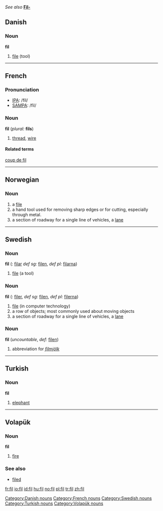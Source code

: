 ''See also'' '''[[Fil-]]'''

==Danish==
===Noun===
'''fil'''

# [[file]] (tool)

[[Category:Danish nouns]]

----

==French==

===Pronunciation===
*[[w:IPA|IPA]]: /fil/
*[[w:SAMPA|SAMPA]]: /fil/

===Noun===
'''fil''' {{m}} (''plural:'' '''fils''')
# [[thread]], [[wire]]
====Related terms====
[[coup de fil]]

----

==Norwegian==
===Noun===
{{no-noun-c|fil}}
#a [[file]]
#a hand tool used for removing sharp edges or for cutting, especially through metal.
#a section of roadway for a single line of vehicles, a [[lane]]

----

==Swedish==
===Noun===
'''fil''' ({{p}}: [[filar]] ''def sg:'' [[filen]], ''def pl:'' [[filarna]])

# [[file ]] (a tool)

===Noun===
'''fil''' ({{p}}: [[filer]], ''def sg:'' [[filen]], ''def pl:'' [[filerna]])

# [[file]] (in computer technology)
# a row of objects; most commonly used about moving objects
# a section of roadway for a single line of vehicles, a [[lane]]

===Noun===
'''fil''' (''uncountable'', ''def:'' [[filen]])

# abbreviation for ''[[filmjölk]]''

----

==Turkish==
===Noun===
'''fil'''
# [[elephant]]

----

==Volapük==
{{vo-noun|fil}}
===Noun===
'''fil'''

# [[fire]]

===See also===
*[[filed]]

[[Category:French nouns]]
[[Category:Swedish nouns]]
[[Category:Turkish nouns]]
[[Category:Volapük nouns]]

[[fr:fil]]
[[io:fil]]
[[id:fil]]
[[hu:fil]]
[[no:fil]]
[[pl:fil]]
[[tr:fil]]
[[zh:fil]]
